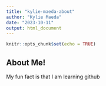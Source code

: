 ```yaml
---
title: "kylie-maeda-about"
author: "Kylie Maeda"
date: "2023-10-11"
output: html_document
---
```


```r
knitr::opts_chunk$set(echo = TRUE)
```

## About Me!
My fun fact is that I am learning github